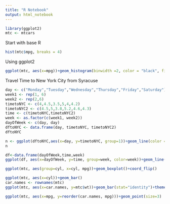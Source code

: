 ---
title: "R Notebook"
output: html_notebook
---

```{r}
library(ggplot2)
mtc <- mtcars
```

Start with base R
```{r}
hist(mtc$mpg, breaks = 4)
```

Using ggplot2
```{r}
ggplot(mtc, aes(x=mpg))+geom_histogram(binwidth =2, color = "black", fill="gray")+ggtitle("mpg buckets")
```
Travel Time to New York City from Syracuse
```{r}
day <- c("Monday","Tuesday","Wednesday","Thursday","Friday","Saturday")
week1 <- rep(1, 6)
week2 <- rep(2,6)
timetoNYC <- c(4,4.5,3.5,5,4,4.2)
timetoNYC2 <- c(4.5,5,3.8,5.2,4.6,4.3)
time <- c(timetoNYC,timetoNYC2)
week <- as.factor(c(week1, week2))
dayOfWeek <- c(day, day)
dftoNYC <- data.frame(day, timetoNYC, timetoNYC2)
dftoNYC
```

```{r}
n <- ggplot(dftoNYC,aes(x=day, y=timetoNYC, group=1))+geom_line(color = "red", linetype = "dashed", size=1.5)+geom_point(color="blue", size = 4)
n
```

```{r}
df<-data.frame(dayOfWeek,time,week)
ggplot(df, aes(x=dayOfWeek, y=time, group=week, color=week))+geom_line()+ylab("Time to NYC (in hours)")+ggtitle("Comparing weekly travel times")
```

```{r}
ggplot(mtc, aes(group=cyl, x=cyl, mpg))+geom_boxplot()+coord_flip()
```

```{r}
ggplot(mtc, aes(x=cyl))+geom_bar()
car.names <- rownames(mtc)
ggplot(mtc, aes(x=car.names, y=mtc$wt))+geom_bar(stat="identity")+theme(axis.text.x = element_text(angle = 45, hjust=1))+ylab("Weight of Car in Tons")+ggtitle("my car weight chart")+xlab("Car Name")
```

```{r}
ggplot(mtc, aes(x=mpg, y=reorder(car.names, mpg)))+geom_point(size=3)
```

